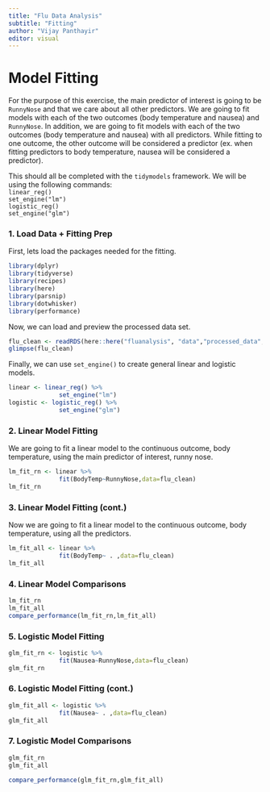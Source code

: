 ---
title: "Flu Data Analysis"
subtitle: "Fitting"
author: "Vijay Panthayir"
editor: visual
---

# Model Fitting

For the purpose of this exercise, the main predictor of interest is going to be `RunnyNose` and that we care about all other predictors. We are going to fit models with each of the two outcomes (body temperature and nausea) and `RunnyNose`. In addition, we are going to fit models with each of the two outcomes (body temperature and nausea) with all predictors. While fitting to one outcome, the other outcome will be considered a predictor (ex. when fitting predictors to body temperature, nausea will be considered a predictor).

This should all be completed with the `tidymodels` framework. We will be using the following commands:\
`linear_reg()`\
`set_engine("lm")`\
`logistic_reg()`\
`set_engine("glm")`

### 1. Load Data + Fitting Prep

First, lets load the packages needed for the fitting.

```{r, warning=FALSE, message=FALSE}
library(dplyr)
library(tidyverse)
library(recipes)
library(here)
library(parsnip)
library(dotwhisker)
library(performance)
```

Now, we can load and preview the processed data set.

```{r}
flu_clean <- readRDS(here::here("fluanalysis", "data","processed_data", "flu_data_processed"))
glimpse(flu_clean)
```

Finally, we can use `set_engine()` to create general linear and logistic models.

```{r}
linear <- linear_reg() %>% 
              set_engine("lm")
logistic <- logistic_reg() %>%
              set_engine("glm")
```

### 2. Linear Model Fitting

We are going to fit a linear model to the continuous outcome, body temperature, using the main predictor of interest, runny nose.

```{r}
lm_fit_rn <- linear %>%
              fit(BodyTemp~RunnyNose,data=flu_clean)
lm_fit_rn
```
### 3. Linear Model Fitting (cont.)

Now we are going to fit a linear model to the continuous outcome, body temperature, using all the predictors.

```{r}
lm_fit_all <- linear %>%
              fit(BodyTemp~ . ,data=flu_clean)
lm_fit_all
```

### 4. Linear Model Comparisons

```{r}
lm_fit_rn
lm_fit_all
compare_performance(lm_fit_rn,lm_fit_all)
```
### 5. Logistic Model Fitting

```{r}
glm_fit_rn <- logistic %>%
              fit(Nausea~RunnyNose,data=flu_clean)
glm_fit_rn
```

### 6. Logistic Model Fitting (cont.)

```{r}
glm_fit_all <- logistic %>%
              fit(Nausea~ . ,data=flu_clean)
glm_fit_all
```

### 7. Logistic Model Comparisons

```{r}
glm_fit_rn
glm_fit_all

compare_performance(glm_fit_rn,glm_fit_all)
```